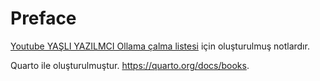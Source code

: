 # Preface {.unnumbered}

[Youtube YAŞLI YAZILMCI Ollama çalma listesi](https://www.youtube.com/playlist?list=PLNNtKurEDuH85lkiB8OXCznEA9DSBdEES) için oluşturulmuş notlardır.


Quarto ile oluşturulmuştur.
<https://quarto.org/docs/books>.
